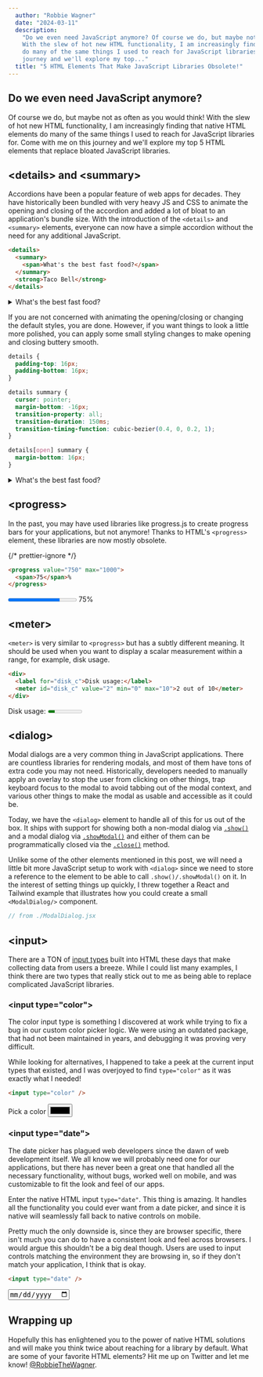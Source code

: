 ```yaml
---
  author: "Robbie Wagner"
  date: "2024-03-11"
  description:
    "Do we even need JavaScript anymore? Of course we do, but maybe not as often as you would think! 
    With the slew of hot new HTML functionality, I am increasingly finding that native HTML elements 
    do many of the same things I used to reach for JavaScript libraries for. Come with me on this 
    journey and we'll explore my top..."
  title: "5 HTML Elements That Make JavaScript Libraries Obsolete!"
---
```





## Do we even need JavaScript anymore?

Of course we do, but maybe not as often as you would think! With the slew of hot
new HTML functionality, I am increasingly finding that native HTML elements do
many of the same things I used to reach for JavaScript libraries for. Come with
me on this journey and we'll explore my top 5 HTML elements that replace bloated
JavaScript libraries.

## &lt;details&gt; and &lt;summary&gt;

Accordions have been a popular feature of web apps for decades. They have
historically been bundled with very heavy JS and CSS to animate the opening and
closing of the accordion and added a lot of bloat to an application's bundle
size. With the introduction of the `<details>` and `<summary>` elements,
everyone can now have a simple accordion without the need for any additional
JavaScript.

```html accordion.html
<details>
  <summary>
    <span>What's the best fast food?</span>
  </summary>
  <strong>Taco Bell</strong>
</details>
```

<details>
  <summary>
    <span>What's the best fast food?</span>
  </summary>
  <strong>Taco Bell</strong>
</details>

If you are not concerned with animating the opening/closing or changing the
default styles, you are done. However, if you want things to look a little more
polished, you can apply some small styling changes to make opening and closing
buttery smooth.

```css smooth-accordion.css
details {
  padding-top: 16px;
  padding-bottom: 16px;
}

details summary {
  cursor: pointer;
  margin-bottom: -16px;
  transition-property: all;
  transition-duration: 150ms;
  transition-timing-function: cubic-bezier(0.4, 0, 0.2, 1);
}

details[open] summary {
  margin-bottom: 16px;
}
```

<details className="group py-4">
  <summary className="-mb-4 cursor-pointer transition-all group-open:mb-4">
    <span>What's the best fast food?</span>
  </summary>
  <strong>Taco Bell</strong>
</details>

## &lt;progress&gt;

In the past, you may have used libraries like progress.js to create progress
bars for your applications, but not anymore! Thanks to HTML's `<progress>`
element, these libraries are now mostly obsolete.

{/* prettier-ignore */}
```html progress.html
<progress value="750" max="1000">
  <span>75</span>%
</progress>
```

<div className="flex items-center">
  <progress
    className="progress-unfilled:bg-[#F2F2F2] progress-filled:bg-cyan-700"
    value="750"
    max="1000"
  >
    <span>75</span>%
  </progress>
  <span className="ml-2">75</span>%
</div>

## &lt;meter&gt;

`<meter>` is very similar to `<progress>` but has a subtly different meaning. It
should be used when you want to display a scalar measurement within a range, for
example, disk usage.

```html meter.html
<div>
  <label for="disk_c">Disk usage:</label>
  <meter id="disk_c" value="2" min="0" max="10">2 out of 10</meter>
</div>
```

<div>
  <label htmlFor="disk_c">Disk usage:</label>
  <meter className="ml-2" id="disk_c" value="2" min="0" max="10">
    2 out of 10
  </meter>
</div>

## &lt;dialog&gt;

Modal dialogs are a very common thing in JavaScript applications. There are
countless libraries for rendering modals, and most of them have tons of extra
code you may not need. Historically, developers needed to manually apply an
overlay to stop the user from clicking on other things, trap keyboard focus to
the modal to avoid tabbing out of the modal context, and various other things to
make the modal as usable and accessible as it could be.

Today, we have the `<dialog>` element to handle all of this for us out of the
box. It ships with support for showing both a non-modal dialog via
[`.show()`](https://developer.mozilla.org/en-US/docs/Web/API/HTMLDialogElement/show)
and a modal dialog via
[`.showModal()`](https://developer.mozilla.org/en-US/docs/Web/API/HTMLDialogElement/showModal)
and either of them can be programmatically closed via the
[`.close()`](https://developer.mozilla.org/en-US/docs/Web/API/HTMLDialogElement/close)
method.

Unlike some of the other elements mentioned in this post, we will need a little
bit more JavaScript setup to work with `<dialog>` since we need to store a
reference to the element to be able to call `.show()/.showModal()` on it. In the
interest of setting things up quickly, I threw together a React and Tailwind
example that illustrates how you could create a small `<ModalDialog/>`
component.

```jsx ModalDialog.jsx
// from ./ModalDialog.jsx
```

<ModalDialog />

## &lt;input&gt;

There are a TON of
[input types](https://developer.mozilla.org/en-US/docs/Web/HTML/Element/input)
built into HTML these days that make collecting data from users a breeze. While
I could list many examples, I think there are two types that really stick out to
me as being able to replace complicated JavaScript libraries.

### &lt;input type="color"&gt;

The color input type is something I discovered at work while trying to fix a bug
in our custom color picker logic. We were using an outdated package, that had
not been maintained in years, and debugging it was proving very difficult.

While looking for alternatives, I happened to take a peek at the current input
types that existed, and I was overjoyed to find `type="color"` as it was exactly
what I needed!

```html color-input.html
<input type="color" />
```

<label className="flex items-center">
  Pick a color
  <input className="ml-2" type="color" />
</label>

### &lt;input type="date"&gt;

The date picker has plagued web developers since the dawn of web development
itself. We all know we will probably need one for our applications, but there
has never been a great one that handled all the necessary functionality, without
bugs, worked well on mobile, and was customizable to fit the look and feel of
our apps.

Enter the native HTML input `type="date"`. This thing is amazing. It handles all
the functionality you could ever want from a date picker, and since it is native
will seamlessly fall back to native controls on mobile.

Pretty much the only downside is, since they are browser specific, there isn't
much you can do to have a consistent look and feel across browsers. I would
argue this shouldn't be a big deal though. Users are used to input controls
matching the environment they are browsing in, so if they don't match your
application, I think that is okay.

```html date-input.html
<input type="date" />
```

<input type="date" />

## Wrapping up

Hopefully this has enlightened you to the power of native HTML solutions and
will make you think twice about reaching for a library by default. What are some
of your favorite HTML elements? Hit me up on Twitter and let me know!
[@RobbieTheWagner](https://twitter.com/RobbieTheWagner).
